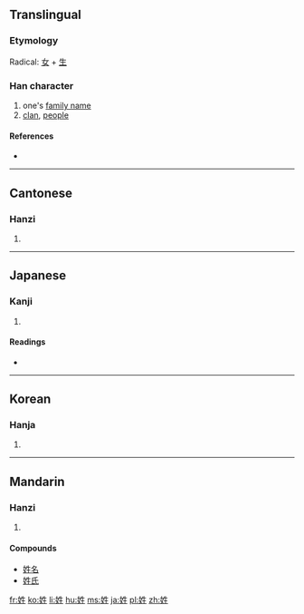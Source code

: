 ==Translingual==

===Etymology===
Radical: [[女]] + [[生]]

===Han character===
{{Han char|rn=38|rad=女|as=05|sn=8|four=4541<sub>0</sub>|canj=女竹手一 (VHQM)|ids=⿰[[女]][[生]]}}

# one's [[family name]]
# [[clan]], [[people]]

====References====
* {{Han ref|kx=0259.050|dkj=06178|dj=0524.090|hdz=21037.120|uh=59D3|ud=22995|bh=A96D|bd=43373}}

----

==Cantonese==

===Hanzi===
{{yue-hanzi|jyut=|y=sing3}}

# {{defn|Cantonese}}

----

==Japanese==

===Kanji===
{{ja-kanji|grade=c|rs=女05}}

# {{defn|Japanese}}

====Readings====
* {{ja-readings|on=[[せい]] (sei), [[しょう]] (shō)|kun=[[かばね]] (kabane)}}

----

==Korean==

===Hanja===
{{ko-hanja|hangeul=성|rv=seong|mr=sŏng}}

# {{defn|Korean}}

----

==Mandarin==

===Hanzi===
{{cmn-hanzi|pin=[[xìng]] ([[xing4]])|wg=hsing<sup>4</sup>}}

# {{defn|Mandarin}}

====Compounds====
* [[姓名]]
* [[姓氏]]

[[fr:姓]]
[[ko:姓]]
[[li:姓]]
[[hu:姓]]
[[ms:姓]]
[[ja:姓]]
[[pl:姓]]
[[zh:姓]]